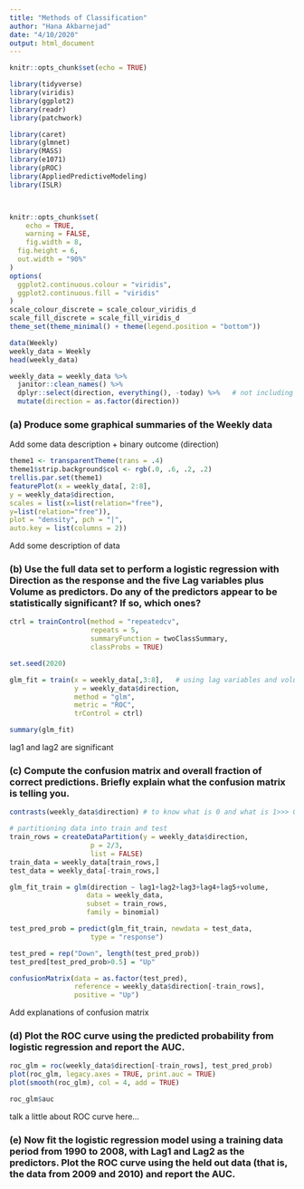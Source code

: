 ```yaml
---
title: "Methods of Classification"
author: "Hana Akbarnejad"
date: "4/10/2020"
output: html_document
---
```


```r
knitr::opts_chunk$set(echo = TRUE)

library(tidyverse)
library(viridis)
library(ggplot2)
library(readr)
library(patchwork)

library(caret)
library(glmnet)
library(MASS)
library(e1071)
library(pROC)
library(AppliedPredictiveModeling)
library(ISLR)



knitr::opts_chunk$set(
	echo = TRUE,
	warning = FALSE,
	fig.width = 8, 
  fig.height = 6,
  out.width = "90%"
)
options(
  ggplot2.continuous.colour = "viridis",
  ggplot2.continuous.fill = "viridis"
)
scale_colour_discrete = scale_colour_viridis_d
scale_fill_discrete = scale_fill_viridis_d
theme_set(theme_minimal() + theme(legend.position = "bottom"))
```


\newpage

```r

data(Weekly)
weekly_data = Weekly
head(weekly_data)

weekly_data = weekly_data %>%
  janitor::clean_names() %>% 
  dplyr::select(direction, everything(), -today) %>%   # not including year (?)
  mutate(direction = as.factor(direction))
```

### (a) Produce some graphical summaries of the Weekly data

Add some data description + binary outcome (direction)

```r

theme1 <- transparentTheme(trans = .4)
theme1$strip.background$col <- rgb(.0, .6, .2, .2)
trellis.par.set(theme1)
featurePlot(x = weekly_data[, 2:8],
y = weekly_data$direction,
scales = list(x=list(relation="free"),
y=list(relation="free")),
plot = "density", pch = "|",
auto.key = list(columns = 2))
```

Add some description of data

### (b) Use the full data set to perform a logistic regression with Direction as the response and the five Lag variables plus Volume as predictors. Do any of the predictors appear to be statistically significant? If so, which ones?

```r

ctrl = trainControl(method = "repeatedcv",
                    repeats = 5,
                    summaryFunction = twoClassSummary,
                    classProbs = TRUE)

set.seed(2020)

glm_fit = train(x = weekly_data[,3:8],   # using lag variables and volume as predictors
                y = weekly_data$direction,
                method = "glm",
                metric = "ROC",
                trControl = ctrl)

summary(glm_fit)
```

lag1 and lag2 are significant

### (c) Compute the confusion matrix and overall fraction of correct predictions. Briefly explain what the confusion matrix is telling you.

```r

contrasts(weekly_data$direction) # to know what is 0 and what is 1>>> 0:down, 1:up

# partitioning data into train and test
train_rows = createDataPartition(y = weekly_data$direction,
                    p = 2/3,
                    list = FALSE)
train_data = weekly_data[train_rows,]
test_data = weekly_data[-train_rows,]

glm_fit_train = glm(direction ~ lag1+lag2+lag3+lag4+lag5+volume,
                   data = weekly_data,
                   subset = train_rows,
                   family = binomial)

test_pred_prob = predict(glm_fit_train, newdata = test_data,
                    type = "response")

test_pred = rep("Down", length(test_pred_prob))
test_pred[test_pred_prob>0.5] = "Up"

confusionMatrix(data = as.factor(test_pred),
                reference = weekly_data$direction[-train_rows],
                positive = "Up")
```

Add explanations of confusion matrix

### (d) Plot the ROC curve using the predicted probability from logistic regression and report the AUC.
```r

roc_glm = roc(weekly_data$direction[-train_rows], test_pred_prob)
plot(roc_glm, legacy.axes = TRUE, print.auc = TRUE)
plot(smooth(roc_glm), col = 4, add = TRUE)

roc_glm$auc
```

talk a little about ROC curve here...

### (e) Now fit the logistic regression model using a training data period from 1990 to 2008, with Lag1 and Lag2 as the predictors. Plot the ROC curve using the held out data (that is, the data from 2009 and 2010) and report the AUC.